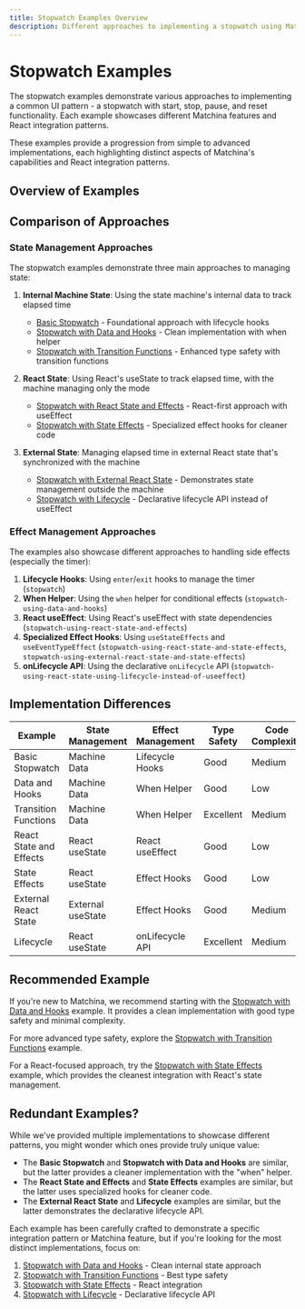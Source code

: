 ```yaml
---
title: Stopwatch Examples Overview
description: Different approaches to implementing a stopwatch using Matchina state machines
---
```



# Stopwatch Examples

The stopwatch examples demonstrate various approaches to implementing a common UI pattern - a stopwatch with start, stop, pause, and reset functionality. Each example showcases different Matchina features and React integration patterns.

These examples provide a progression from simple to advanced implementations, each highlighting distinct aspects of Matchina's capabilities and React integration patterns.

## Overview of Examples

<CardGrid>
  <LinkCard
    title="Basic Stopwatch"
    href="/examples/stopwatch/"
    description="The foundational stopwatch implementation with clear state transitions"
  />
  <LinkCard
    title="Stopwatch with Data and Hooks"
    href="/examples/stopwatch-using-data-and-hooks/"
    description="Uses state data and lifecycle hooks for time tracking"
  />
  <LinkCard
    title="Stopwatch with Transition Functions"
    href="/examples/stopwatch-using-data-and-transition-functions/"
    description="Demonstrates function-based transitions for rich type inference"
  />
  <LinkCard
    title="Stopwatch with React State and Effects"
    href="/examples/stopwatch-using-react-state-and-effects/"
    description="React-first implementation with native state management"
  />
  <LinkCard
    title="Stopwatch with State Effects"
    href="/examples/stopwatch-using-react-state-and-state-effects/"
    description="Uses specialized utility hooks for effect management"
  />
  <LinkCard
    title="Stopwatch with External React State"
    href="/examples/stopwatch-using-external-react-state-and-state-effects/"
    description="Demonstrates using React state outside the machine"
  />
  <LinkCard
    title="Stopwatch with Lifecycle"
    href="/examples/stopwatch-using-react-state-using-lifecycle-instead-of-useeffect/"
    description="Uses onLifecycle hooks instead of useEffect"
  />
  <LinkCard
    title="Stopwatch with Transition Hooks"
    href="/examples/stopwatch-using-transition-hooks-instead-of-useeffect/"
    description="Uses transition hooks instead of useEffect"
  />

</CardGrid>

## Comparison of Approaches

### State Management Approaches

The stopwatch examples demonstrate three main approaches to managing state:

1. **Internal Machine State**: Using the state machine's internal data to track elapsed time

   - [Basic Stopwatch](/examples/stopwatch/) - Foundational approach with lifecycle hooks
   - [Stopwatch with Data and Hooks](/examples/stopwatch-using-data-and-hooks/) - Clean implementation with when helper
   - [Stopwatch with Transition Functions](/examples/stopwatch-using-data-and-transition-functions/) - Enhanced type safety with transition functions

2. **React State**: Using React's useState to track elapsed time, with the machine managing only the mode

   - [Stopwatch with React State and Effects](/examples/stopwatch-using-react-state-and-effects/) - React-first approach with useEffect
   - [Stopwatch with State Effects](/examples/stopwatch-using-react-state-and-state-effects/) - Specialized effect hooks for cleaner code

3. **External State**: Managing elapsed time in external React state that's synchronized with the machine
   - [Stopwatch with External React State](/examples/stopwatch-using-external-react-state-and-state-effects/) - Demonstrates state management outside the machine
   - [Stopwatch with Lifecycle](/examples/stopwatch-using-react-state-using-lifecycle-instead-of-useeffect/) - Declarative lifecycle API instead of useEffect

### Effect Management Approaches

The examples also showcase different approaches to handling side effects (especially the timer):

1. **Lifecycle Hooks**: Using `enter`/`exit` hooks to manage the timer (`stopwatch`)
2. **When Helper**: Using the `when` helper for conditional effects (`stopwatch-using-data-and-hooks`)
3. **React useEffect**: Using React's useEffect with state dependencies (`stopwatch-using-react-state-and-effects`)
4. **Specialized Effect Hooks**: Using `useStateEffects` and `useEventTypeEffect` (`stopwatch-using-react-state-and-state-effects`, `stopwatch-using-external-react-state-and-state-effects`)
5. **onLifecycle API**: Using the declarative `onLifecycle` API (`stopwatch-using-react-state-using-lifecycle-instead-of-useeffect`)

## Implementation Differences

| Example                 | State Management  | Effect Management | Type Safety | Code Complexity |
| ----------------------- | ----------------- | ----------------- | ----------- | --------------- |
| Basic Stopwatch         | Machine Data      | Lifecycle Hooks   | Good        | Medium          |
| Data and Hooks          | Machine Data      | When Helper       | Good        | Low             |
| Transition Functions    | Machine Data      | When Helper       | Excellent   | Medium          |
| React State and Effects | React useState    | React useEffect   | Good        | Low             |
| State Effects           | React useState    | Effect Hooks      | Good        | Low             |
| External React State    | External useState | Effect Hooks      | Good        | Medium          |
| Lifecycle               | React useState    | onLifecycle API   | Excellent   | Medium          |

## Recommended Example

If you're new to Matchina, we recommend starting with the [Stopwatch with Data and Hooks](/examples/stopwatch-using-data-and-hooks/) example. It provides a clean implementation with good type safety and minimal complexity.

For more advanced type safety, explore the [Stopwatch with Transition Functions](/examples/stopwatch-using-data-and-transition-functions/) example.

For a React-focused approach, try the [Stopwatch with State Effects](/examples/stopwatch-using-react-state-and-state-effects/) example, which provides the cleanest integration with React's state management.

## Redundant Examples?

While we've provided multiple implementations to showcase different patterns, you might wonder which ones provide truly unique value:

- The **Basic Stopwatch** and **Stopwatch with Data and Hooks** are similar, but the latter provides a cleaner implementation with the "when" helper.
- The **React State and Effects** and **State Effects** examples are similar, but the latter uses specialized hooks for cleaner code.
- The **External React State** and **Lifecycle** examples are similar, but the latter demonstrates the declarative lifecycle API.

Each example has been carefully crafted to demonstrate a specific integration pattern or Matchina feature, but if you're looking for the most distinct implementations, focus on:

1. [Stopwatch with Data and Hooks](/examples/stopwatch-using-data-and-hooks/) - Clean internal state approach
2. [Stopwatch with Transition Functions](/examples/stopwatch-using-data-and-transition-functions/) - Best type safety
3. [Stopwatch with State Effects](/examples/stopwatch-using-react-state-and-state-effects/) - React integration
4. [Stopwatch with Lifecycle](/examples/stopwatch-using-react-state-using-lifecycle-instead-of-useeffect/) - Declarative lifecycle API
